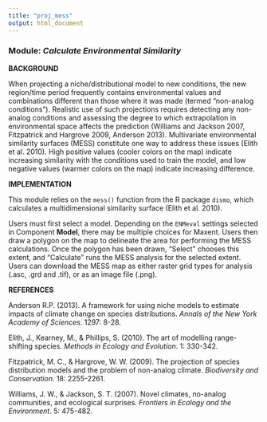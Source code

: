 ```yaml
---
title: "proj_mess"
output: html_document
---
```


### **Module:** ***Calculate Environmental Similarity***

**BACKGROUND**  

When projecting a niche/distributional model to new conditions, the new region/time period frequently contains environmental values and combinations different than those where it was made (termed "non-analog conditions"). Realistic use of such projections requires detecting any non-analog conditions and assessing the degree to which extrapolation in environmental space affects the prediction (Williams and Jackson 2007, Fitzpatrick and Hargrove 2009, Anderson 2013). Multivariate environmental similarity surfaces (MESS) constitute one way to address these issues (Elith et al. 2010). High positive values (cooler colors on the map) indicate increasing similarity with the conditions used to train the model, and low negative values (warmer colors on the map) indicate increasing difference.

**IMPLEMENTATION** 

This module relies on the `mess()` function from the R package `dismo`, which calculates a multidimensional similarity surface (Elith et al. 2010).

Users must first select a model. Depending on the `ENMeval` settings selected in Component **Model**, there may be multiple choices for Maxent. Users then draw a polygon on the map to delineate the area for performing the MESS calculations. Once the polygon has been drawn, "Select" chooses this extent, and "Calculate" runs the MESS analysis for the selected extent. Users can download the MESS map as either raster grid types for analysis (.asc, .grd and .tif), or as an image file (.png).

**REFERENCES**

Anderson R.P. (2013). A framework for using niche models to estimate impacts of climate change on species distributions. *Annals of the New York Academy of Sciences*. 1297: 8-28.

Elith, J., Kearney, M., & Phillips, S. (2010). The art of modelling range-shifting species. *Methods in Ecology and Evolution*. 1: 330-342.

Fitzpatrick, M. C., & Hargrove, W. W. (2009). The projection of species distribution models and the problem of non-analog climate. *Biodiversity and Conservation*. 18: 2255-2261.

Williams, J. W., & Jackson, S. T. (2007). Novel climates, no-analog communities, and ecological surprises. *Frontiers in Ecology and the Environment*. 5: 475-482.
